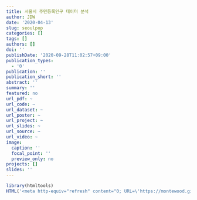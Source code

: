```yaml
---
title: 서울시 주민등록인구 데이터 분석
author: JDW
date: '2020-04-13'
slug: seoulpop
categories: []
tags: []
authors: []
doi: ''
publishDate: '2020-09-28T11:02:57+09:00'
publication_types:
  - '0'
publication: ''
publication_short: ''
abstract: ''
summary: ''
featured: no
url_pdf: ~
url_code: ~
url_dataset: ~
url_poster: ~
url_project: ~
url_slides: ~
url_source: ~
url_video: ~
image:
  caption: ''
  focal_point: ''
  preview_only: no
projects: []
slides: ''
---
```


```r
library(htmltools)
HTML('<meta http-equiv="refresh" content="0; URL=\'https://montewood.github.io/SeoulPop\'" />')
```
